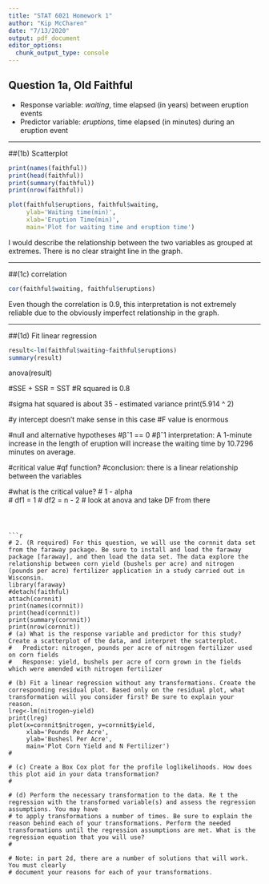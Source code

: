 ```yaml
---
title: "STAT 6021 Homework 1"
author: "Kip McCharen"
date: "7/13/2020"
output: pdf_document
editor_options: 
  chunk_output_type: console
---
```


<!-- (R required) R provides some data sets though its datasets package that you can readily use. The list of the data sets, as well as their descriptions, can be found here. We will look at a classic data set concerning the Old Faithful geyser at Yellowstone National Park. To load this data set, just type faithful. You may attach the data by typing attach(faithful). The data set contains 272 observations on two variables: eruptions is the eruption time in minutes, and waiting is the waiting time to the next eruption. It is hypothesized that the waiting time to the next eruption can be predicted using the eruption time of the current eruption. During the Washburn Expedition of 1870, members noticed the geyser erupted at regular intervals, thus leading to its name Old Faithful. 
(a) What is the response variable in this analysis? What is predictor in this analysis?-->

## Question 1a, Old Faithful
* Response variable: *waiting*, time elapsed (in years) between eruption events
* Predictor variable: *eruptions*, time elapsed (in minutes) during an eruption event

***

<!-- of the two variables. How would you describe the relationship between the two variables? -->
##(1b) Scatterplot 
```r
print(names(faithful))
print(head(faithful))
print(summary(faithful))
print(nrow(faithful))

plot(faithful$eruptions, faithful$waiting,
     ylab='Waiting time(min)',
     xlab='Eruption Time(min)',
     main='Plot for waiting time and eruption time')
```
I would describe the relationship between the two variables as grouped at extremes. There is no clear straight line in the graph. 

***
<!-- #(c) What is the correlation between the eruption times and waiting times for the next eruption? #Interpret this correlation contextually. How reliable is this interpretation?  -->
##(1c) correlation
```r
cor(faithful$waiting, faithful$eruptions)
```
Even though the correlation is 0.9, this interpretation is not extremely reliable due to the obviously imperfect relationship in the graph. 

***

##(1d) Fit linear regression
```r
result<-lm(faithful$waiting~faithful$eruptions)
summary(result)
```
anova(result)

#SSE + SSR = SST
#R squared is 0.8

#sigma hat squared is about 35 - estimated variance
print(5.914 ^ 2)

#y intercept doesn't make sense in this case
#F value is enormous 

#null and alternative hypotheses 
#βˆ1 == 0
#βˆ1 interpretation: A 1-minute increase in the length of eruption will increase the waiting time by 10.7296 minutes on average.


#critical value 
#qf function?
#conclusion: there is a linear relationship between the variables 


#what is the critical value?
 # 1 - alpha  
 # df1 = 1 
 # df2 = n - 2
# look at anova and take DF from there 

```



```r

# 2. (R required) For this question, we will use the cornnit data set from the faraway package. Be sure to install and load the faraway package [faraway], and then load the data set. The data explore the relationship between corn yield (bushels per acre) and nitrogen (pounds per acre) fertilizer application in a study carried out in Wisconsin.
library(faraway)
#detach(faithful)
attach(cornnit)
print(names(cornnit))
print(head(cornnit))
print(summary(cornnit))
print(nrow(cornnit))
# (a) What is the response variable and predictor for this study? Create a scatterplot of the data, and interpret the scatterplot.
#   Predictor: nitrogen, pounds per acre of nitrogen fertilizer used on corn fields
#   Response: yield, bushels per acre of corn grown in the fields which were amended with nitrogen fertilizer

# (b) Fit a linear regression without any transformations. Create the corresponding residual plot. Based only on the residual plot, what transformation will you consider first? Be sure to explain your reason.
lreg<-lm(nitrogen~yield)
print(lreg)
plot(x=cornnit$nitrogen, y=cornnit$yield, 
     xlab='Pounds Per Acre', 
     ylab='Bushesl Per Acre', 
     main='Plot Corn Yield and N Fertilizer')
# 

# (c) Create a Box Cox plot for the profile loglikelihoods. How does this plot aid in your data transformation?
#   

# (d) Perform the necessary transformation to the data. Re t the regression with the transformed variable(s) and assess the regression assumptions. You may have
# to apply transformations a number of times. Be sure to explain the reason behind each of your transformations. Perform the needed transformations until the regression assumptions are met. What is the regression equation that you will use?
#   

# Note: in part 2d, there are a number of solutions that will work. You must clearly
# document your reasons for each of your transformations.

```
